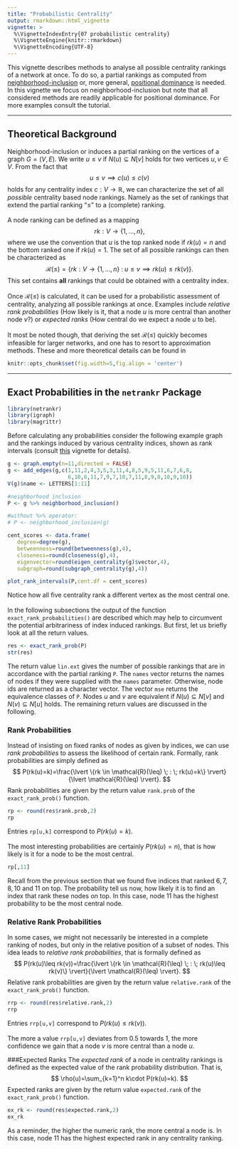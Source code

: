 ```yaml
---
title: "Probabilistic Centrality"
output: rmarkdown::html_vignette
vignette: >
  %\VignetteIndexEntry{07 probabilistic centrality}
  %\VignetteEngine{knitr::rmarkdown}
  %\VignetteEncoding{UTF-8}
---
```


This vignette describes methods to analyse all possible centrality rankings
of a network at once. To do so, a partial rankings as computed
from [neighborhood-inclusion](neighborhood_inclusion.html) or, more general,
[positional dominance](positional_dominance.html) is needed. In this vignette we 
focus on neighborhood-inclusion but note that all considered methods are readily
applicable for positional dominance. For more examples consult the tutorial.

________________________________________________________________________________

## Theoretical Background

Neighborhood-inclusion or induces a partial ranking on the vertices of a graph $G=(V,E)$. 
We write $u\leq v$ if $N(u)\subseteq N[v]$ holds for two vertices $u,v \in V$. 
From the fact that
$$
u\leq v \implies c(u) \leq c(v)
$$
holds for any centrality index $c:V\to \mathbb{R}$, we can characterize the set of all *possible*
centrality based node rankings. Namely as the set of rankings that extend the partial ranking
"$\leq$" to a (complete) ranking.  
\
A node ranking can be defined as a mapping 
$$rk: V \to \{1,\ldots,n\},$$
where we use the convention that $u$ is the top ranked node if $rk(u)=n$ and the 
bottom ranked one if $rk(u)=1$. The set of all possible rankings can then be characterized as
$$
\mathcal{R}(\leq)=\{rk:V \to \{1,\ldots,n\}\; : \; u\leq v \implies rk(u)\leq rk(v)\}.
$$
This set contains **all** rankings that could be obtained with a centrality index.  
\
Once $\mathcal{R}(\leq)$ is calculated, it can be used for a probabilistic assessment of centrality,
analyzing all possible rankings at once. Examples include *relative rank probabilities*
(How likely is it, that a node $u$ is more central than another node $v$?) or
*expected ranks* (How central do we expect a node $u$ to be).  
\
It most be noted though, that deriving the set $\mathcal{R}(\leq)$ quickly becomes 
infeasible for larger networks, and one has to resort to approximation methods.
These and more theoretical details can be found in

<!-- > Schoch, David. (2017). Centrality without Indices: Partial Rankings and Rank -->
<!-- Probabilities in Networks. *submitted* -->

```r
knitr::opts_chunk$set(fig.width=5,fig.align = 'center')
```

________________________________________________________________________________

## Exact Probabilities in the `netrankr` Package
```r
library(netrankr)
library(igraph)
library(magrittr)
```

Before calculating any probabilities consider the following example graph and
the rankings induced by various centrality indices, shown as rank intervals 
(consult [this](partial_centrality.html) vignette for details).

```r
g <- graph.empty(n=11,directed = FALSE)
g <- add_edges(g,c(1,11,2,4,3,5,3,11,4,8,5,9,5,11,6,7,6,8,
                   6,10,6,11,7,9,7,10,7,11,8,9,8,10,9,10))
V(g)$name <- LETTERS[1:11]

#neighborhood inclusion 
P <- g %>% neighborhood_inclusion()

#without %>% operator:
# P <- neighborhood_inclusion(g)

cent_scores <- data.frame(
   degree=degree(g),
   betweenness=round(betweenness(g),4),
   closeness=round(closeness(g),4),
   eigenvector=round(eigen_centrality(g)$vector,4),
   subgraph=round(subgraph_centrality(g),4))

plot_rank_intervals(P,cent.df = cent_scores)
```

Notice how all five centrality rank a different vertex as the most central one.  
\
In the following subsections the output of the function `exact_rank_probabilities()` 
are described which may help to circumvent the potential arbitrariness of index induced rankings.
But first, let us briefly look at all the return values.
```r
res <- exact_rank_prob(P)
str(res)
```

The return value `lin.ext` gives the number of possible rankings that are in 
accordance with the partial ranking `P`. The `names` vector returns the names of nodes if they were
supplied with the `names` parameter. Otherwise, node ids are returned as a character vector.
The vector `mse` returns the equivalence classes of `P`. Nodes $u$ and $v$ are equivalent
if $N(u)\subseteq N[v]$ and $N(v)\subseteq N[u]$ holds. The remaining return values
are discussed in the following.


### Rank Probabilities

Instead of insisting on fixed ranks of nodes as given by indices, we can use *rank probabilities*
to assess the likelihood of certain rank. Formally, rank probabilities are simply defined as
$$
P(rk(u)=k)=\frac{\lvert \{rk \in  \mathcal{R}(\leq) \; : \; rk(u)=k\} \rvert}{\lvert \mathcal{R}(\leq) \rvert}.
$$
Rank probabilities are given by the return value `rank.prob` of the `exact_rank_prob()`
function.

```r
rp <- round(res$rank.prob,2)
rp
```

Entries `rp[u,k]` correspond to $P(rk(u)=k)$.  
\
The most interesting probabilities are certainly $P(rk(u)=n)$, that is how likely
is it for a node to be the most central.

```r
rp[,11]
```
Recall from the previous section that we found five indices that ranked $6,7,8,10$
and $11$ on top. The probability tell us now, how likely it is to find an index that
rank these nodes on top. In this case, node $11$ has the highest probability to be 
the most central node.

### Relative Rank Probabilities
In some cases, we might not necessarily be interested in a complete ranking of nodes, 
but only in the relative position of a subset of nodes. This idea leads to 
*relative rank probabilities*, that is formally defined as
$$
P(rk(u)\leq rk(v))=\frac{\lvert \{rk \in  \mathcal{R}(\leq) \; : \; rk(u)\leq rk(v)\} \rvert}{\lvert \mathcal{R}(\leq) \rvert}.
$$
Relative rank probabilities are given by the return value `relative.rank` of the `exact_rank_prob()`
function.

```r
rrp <- round(res$relative.rank,2)
rrp
```

Entries `rrp[u,v]` correspond to $P(rk(u)\leq rk(v))$.  
\
The more a value `rrp[u,v]` deviates from $0.5$ towards $1$, the more confidence we gain
that a node $v$ is more central than a node $u$.

###Expected Ranks
The *expected rank* of a node in centrality rankings is defined as the expected 
value of the rank probability distribution. That is,
$$
\rho(u)=\sum_{k=1}^n k\cdot P(rk(u)=k).
$$
Expected ranks are given by the return value `expected.rank` of the `exact_rank_prob()`
function.

```r
ex_rk <- round(res$expected.rank,2)
ex_rk
```

As a reminder, the higher the numeric rank, the more central a node is. In this case,
node $11$ has the highest expected rank in any centrality ranking.
